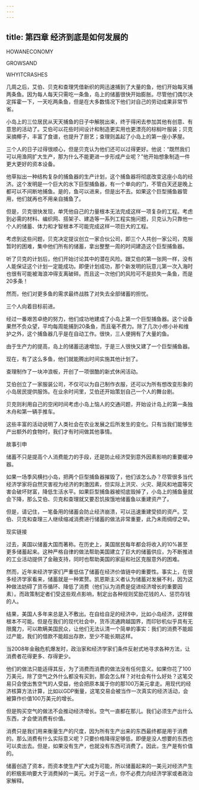 ```yaml
---
---
---
```

title: 第四章 经济到底是如何发展的
---

HOWANECONOMY

GROWSAND

WHYITCRASHES





几周之后，艾伯、贝克和查理凭借新织的网迅速捕到了大量的鱼，他们开始每天捕两条鱼。因为每人每天只需吃一条鱼，岛上的储蓄很快开始膨胀。尽管他们偶尔决定挥霍一下，一天吃两条鱼，但是在大多数情况下他们对自己的劳动成果非常节省。

小岛上的三位居民从天天捕鱼的日子中解脱出来，终于得闲去参加其他有创意、有意思的活动了。艾伯可以花些时间设计和制造更实用也更漂亮的棕榈叶服装；贝克采摘椰子，丰富了食谱，也提升了厨艺；查理则盖起了小岛上的第一座小茅屋。





三个人的日子过得很顺心，但是贝克认为他们还可以过得更好。他说：“既然我们可以用渔网扩大生产，那为什么不能更进一步形成产业呢？”他开始想象制造一件更大更好的资本设备。

他草拟出一种结构复杂的捕鱼器的生产计划，这个捕鱼器将彻底改变这座小岛的经济。这个发明是一个巨大的水下巨型捕鱼器，有一个单向的门，不管白天还是晚上都可以不间断地捕鱼。是的，鱼可以进来，但是出不去。如果这个巨型捕鱼器管用，他们就再也不用亲自捕鱼了。



但是，贝克很快发现，单凭他自己的力量根本无法完成这样一项复杂的工程。考虑到必需的材料、编织网、搭架子、建造等一系列工程实施问题，贝克认为只靠他一个人的储蓄、体力和才智根本不可能完成这样一项巨大的工程。

考虑到这些问题，贝克决定提议创立一家合伙公司，即三个人共创一家公司，克服暂时的困难，集中他们所有的储蓄，拿出整整一周的时间建造这个巨型捕鱼器。

听了贝克的计划后，他们开始讨论其中的潜在风险。跟艾伯的第一张网一样，没有人能保证这个计划一定能成功。即便计划成功，那个新发明的玩意儿第一次入海时也很有可能被海浪冲得支离破碎。而且这一次他们的风险可不是损失一条鱼，而是20多条！

然而，他们对更多鱼的需求最终战胜了对失去全部储蓄的担忧。

三个人向着目标前进。

经过一番艰苦卓绝的努力，他们成功地建成了小岛上第一个巨型捕鱼器。这个设备果然不负众望，平均每周能捕到20条鱼，而且毫不费力。除了几次小修小补和维护之外，这个捕鱼器几乎是在自动工作。很快，三人便拥有了大量的鱼。



由于生产力的提高，岛上的储蓄迅速增加，于是三人很快又建了一个巨型捕鱼器。

现在，有了这么多鱼，他们就能腾出时间实施其他计划了。

查理制作了一块冲浪板，开创了一项很酷的新式休闲活动。

艾伯创立了一家服装公司，不仅可以为自己制作衣服，还可以为所有想改变形象的小岛居民提供服饰。在业余时间里，艾伯还开始策划自己一个人的舞台剧。





贝克则利用自己的空闲时间考虑小岛上恼人的交通问题，开始设计岛上的第一条独木舟和第一辆手推车。



这些丰富的活动说明了人类社会在农业发展之后所发生的变化。只有当我们能够生产出额外的食物时，我们才有时间做其他事情。





故事引申


储蓄不只是提高个人消费能力的手段，还是防止经济受到意外因素影响的重要缓冲器。

如果一场季风横扫小岛，把两个巨型捕鱼器摧毁了，他们该怎么办？尽管很多当代经济学家将自然灾害视为经济的刺激因素，但实际上洪灾、火灾、飓风和地震等灾害会破坏财富，降低生活水平。如果巨型捕鱼器被彻底毁掉了，小岛上的捕鱼量就会下降，那么艾伯、贝克和查理就又要忍饥挨饿地储蓄鱼以重建资产了。

但是，请记住，一笔备用的储蓄会防止经济崩溃，可以迅速重建受损的资产。艾伯、贝克和查理三人继续缩减消费进行储蓄的做法非常重要，此乃未雨绸缪之举。





现实链接


过去，美国以储蓄大国而著称。在历史上，美国居民每年都会将收入的10%甚至更多储蓄起来。这种严格自律的做法帮助美国建立了巨大的储蓄供应，为不断推进的工业活动提供了金融支持，同时也帮助美国的家庭和社区克服意外的困难。

然而，近年来经济学家们严重低估了储蓄在经济价值链中的重要性。事实上，在很多经济学家看来，储蓄就是一种累赘。凯恩斯主义者认为储蓄对发展不利，因为这种做法妨碍了货币循环、降低了消费（他们认为消费是促进经济增长的重要因素）。而政策制定者们受这些观点影响，制定出各种规则奖励花钱的人、惩罚存钱的人。

结果，美国人多年来总是入不敷出。在自给自足的经济中，比如小岛经济，这样做根本不可能。但是在我们的现代社会中，货币流通跨越国界，而印钞机似乎具有无限魔力，可以欺瞒美国民众，让他们无法认清一个简单的事实：我们的消费不能超过产能，我们的借款不能超出存款，至少不能长期这样。

当2008年金融危机爆发时，政治家和经济学家们条件反射式地寻求各种方法，让消费者花得更多、存得更少。

他们的做法只能适得其反，为了消费而消费的做法没有任何意义。如果你花了100万美元，除了空气之外什么都没有买到，那会怎么样？对社会有什么好处？这笔交易只会使出售空气的人受益，他会把原本属于你的那100万美元拿走。用现代的经济核算方法计算，比如以GDP衡量，这笔交易会被当作一次真实的经济活动，会被算作价值100万美元的增长。

但是购买空气的做法不会推动经济增长。空气一直都在那儿。我们必须生产出什么东西，才会使消费有价值。

消费只是我们用来衡量生产的尺度，因为所有生产出来的东西最终都是用于消费的。那么消费有什么实际意义呢？只要价格降得足够低，即便是没人想要的东西也可以卖出去。但是，如果没有生产，也就没有东西可消费了。因此，生产是有价值的。

储蓄创造了资本，而资本使生产扩大成为可能，所以储蓄起来的一美元对经济产生的积极影响要大于消费掉的一美元。对于这一点，你不必费力向经济学家或者政治家解释。